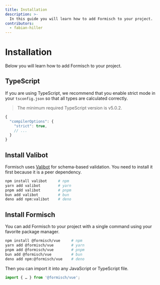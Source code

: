 ```yaml
---
title: Installation
description: >-
  In this guide you will learn how to add Formisch to your project.
contributors:
  - fabian-hiller
---
```


# Installation

Below you will learn how to add Formisch to your project.

## TypeScript

If you are using TypeScript, we recommend that you enable strict mode in your `tsconfig.json` so that all types are calculated correctly.

> The minimum required TypeScript version is v5.0.2.

```ts
{
  "compilerOptions": {
    "strict": true,
    // ...
  }
}
```

## Install Valibot

Formisch uses [Valibot](https://valibot.com/) for schema-based validation. You need to install it first because it is a peer dependency.

```bash
npm install valibot     # npm
yarn add valibot        # yarn
pnpm add valibot        # pnpm
bun add valibot         # bun
deno add npm:valibot    # deno
```

## Install Formisch

You can add Formisch to your project with a single command using your favorite package manager.

```bash
npm install @formisch/vue     # npm
yarn add @formisch/vue        # yarn
pnpm add @formisch/vue        # pnpm
bun add @formisch/vue         # bun
deno add npm:@formisch/vue    # deno
```

Then you can import it into any JavaScript or TypeScript file.

```ts
import { … } from '@formisch/vue';
```
